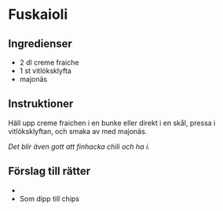 
# Fuskaioli

## Ingredienser

- 2 dl creme fraiche
- 1 st vitlöksklyfta
- majonäs

## Instruktioner

Häll upp creme fraichen i en bunke eller direkt i en skål,
pressa i vitlöksklyftan, och smaka av med majonäs.

_Det blir även gott att finhacka chili och ha i._

## Förslag till rätter

- <InternalRecipeLink
    path="jalapeno-popper-burgers"
    text="Jalapeño popper burgers"
  />
- Som dipp till chips
